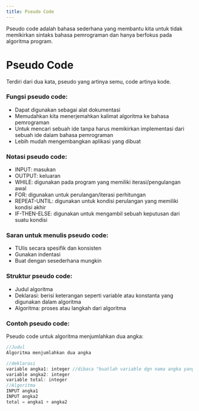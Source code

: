 ```yaml
---
title: Pseudo Code
---
```


Pseudo code adalah bahasa sederhana yang membantu kita untuk tidak memikirkan sintaks bahasa pemrograman dan hanya berfokus pada algoritma program.

<!--truncate-->

# Pseudo Code

Terdiri dari dua kata, pseudo yang artinya semu, code artinya kode.

### Fungsi pseudo code:

- Dapat digunakan sebagai alat dokumentasi
- Memudahkan kita menerjemahkan kalimat algoritma ke bahasa pemrograman
- Untuk mencari sebuah ide tanpa harus memikirkan implementasi dari sebuah ide dalam bahasa pemrograman
- Lebih mudah mengembangkan aplikasi yang dibuat

### Notasi pseudo code:

- INPUT: masukan
- OUTPUT: keluaran
- WHILE: digunakan pada program yang memiliki iterasi/pengulangan awal
- FOR: digunakan untuk perulangan/iterasi perhitungan
- REPEAT-UNTIL: digunakan untuk kondisi perulangan yang memiliki kondisi akhir
- IF-THEN-ELSE: digunakan untuk mengambil sebuah keputusan dari suatu kondisi

### Saran untuk menulis pseudo code:

- TUlis secara spesifik dan konsisten
- Gunakan indentasi
- Buat dengan sesederhana mungkin

### Struktur pseudo code:

- Judul algoritma
- Deklarasi: berisi keterangan seperti variable atau konstanta yang digunakan dalam algoritma
- Algoritma: proses atau langkah dari algoritma

### Contoh pseudo code:

Pseudo code untuk algoritma menjumlahkan dua angka:

```javascript
//Judul
Algoritma menjumlahkan dua angka

//deklarasi
variable angka1: integer //dibaca "buatlah variable dgn nama angka yang memegang value integer
variable angka2: integer
variable total: integer
//Algoritma
INPUT angka1
INPUT angka2
total = angka1 + angka2

```
